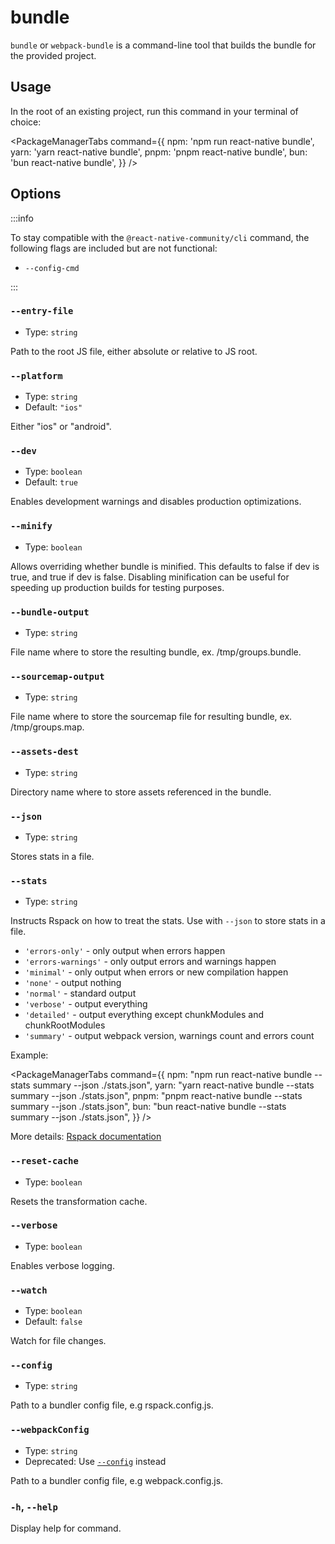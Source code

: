 # bundle

`bundle` or `webpack-bundle` is a command-line tool that builds the bundle for the provided project.

## Usage

In the root of an existing project, run this command in your terminal of choice:


<PackageManagerTabs command={{
  npm: 'npm run react-native bundle',
  yarn: 'yarn react-native bundle',
  pnpm: 'pnpm react-native bundle',
  bun: 'bun react-native bundle',
}} />

## Options

:::info

To stay compatible with the `@react-native-community/cli` command, the following flags are included but are not functional:

- `--config-cmd`

:::

### `--entry-file`

- Type: `string`

Path to the root JS file, either absolute or relative to JS root.

### `--platform`

- Type: `string`
- Default: `"ios"`

Either "ios" or "android".

### `--dev`

- Type: `boolean`
- Default: `true`

Enables development warnings and disables production optimizations.

### `--minify`

- Type: `boolean`

Allows overriding whether bundle is minified. This defaults to false if dev is true, and true if dev is false. Disabling minification can be useful for speeding up production builds for testing purposes.

### `--bundle-output`

- Type: `string`

File name where to store the resulting bundle, ex. /tmp/groups.bundle.

### `--sourcemap-output`

- Type: `string`

File name where to store the sourcemap file for resulting bundle, ex. /tmp/groups.map.

### `--assets-dest`

- Type: `string`

Directory name where to store assets referenced in the bundle.

### `--json`

- Type: `string`

Stores stats in a file.

### `--stats`

- Type: `string`

Instructs Rspack on how to treat the stats. Use with `--json` to store stats in a file.

- `'errors-only'` - only output when errors happen
- `'errors-warnings'` - only output errors and warnings happen
- `'minimal'` - only output when errors or new compilation happen
- `'none'` - output nothing
- `'normal'` - standard output
- `'verbose'` - output everything
- `'detailed'` - output everything except chunkModules and chunkRootModules
- `'summary'` - output webpack version, warnings count and errors count

Example:

<PackageManagerTabs command={{
  npm: "npm run react-native bundle --stats summary --json ./stats.json",
  yarn: "yarn react-native bundle --stats summary --json ./stats.json",
  pnpm: "pnpm react-native bundle --stats summary --json ./stats.json",
  bun: "bun react-native bundle --stats summary --json ./stats.json",
}} />

More details: [Rspack documentation](https://rspack.dev/config/stats)

### `--reset-cache`

- Type: `boolean`

Resets the transformation cache.

### `--verbose`

- Type: `boolean`

Enables verbose logging.

### `--watch`

- Type: `boolean`
- Default: `false`

Watch for file changes.

### `--config`

- Type: `string`

Path to a bundler config file, e.g rspack.config.js.

### `--webpackConfig`

- Type: `string`
- Deprecated: Use [`--config`](#--config) instead

Path to a bundler config file, e.g webpack.config.js.

### `-h`, `--help`

Display help for command.
